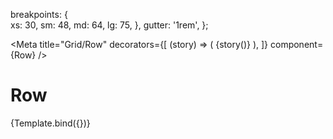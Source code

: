 
  breakpoints: {  
    xs: 30,
    sm: 48,
    md: 64,
    lg: 75,
  },
  gutter: '1rem',
};

<Meta
  title="Grid/Row"
  decorators={[
    (story) => (
      <GridConfigProvider value={gridConfig}>{story()}</GridConfigProvider>
    ),
  ]}
  component={Row}
/>

# Row

<Canvas withToolbar>
  <Story name="Row">{Template.bind({})}</Story>
</Canvas>

<ArgsTable of="." story="^" />
